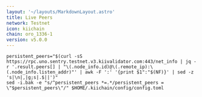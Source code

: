 ```yaml
---
layout: '~/layouts/MarkdownLayout.astro'
title: Live Peers
network: Testnet
icon: kiichain
chain: oro_1336-1
version: v5.0.0
---
```


```
persistent_peers="$(curl -sS https://rpc.uno.sentry.testnet.v3.kiivalidator.com:443/net_info | jq -r '.result.peers[] | "\(.node_info.id)@\(.remote_ip):\(.node_info.listen_addr)"' | awk -F ':' '{print $1":"$(NF)}' | sed -z 's|\n|,|g;s|.$||')"
sed -i.bak -e "s/^persistent_peers *=.*/persistent_peers = \"$persistent_peers\"/" $HOME/.kiichain/config/config.toml
```
